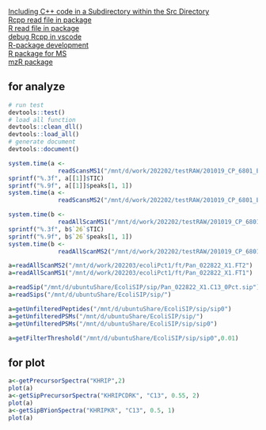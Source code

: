 [Including C++ code in a Subdirectory within the Src Directory](https://github.com/r-pkg-examples/rcpp-headers-subdirs)\
[Rcpp read file in package](https://stackoverflow.com/questions/52979101/acessing-data-on-inst-extdata-from-rcpp-catch-tests)\
[R read file in package](https://stackoverflow.com/questions/11977417/package-relative-paths-in-r)\
[debug Rcpp in vscode](https://github.com/renkun-ken/vscode-rcpp-demo)\
[R-package development](https://blog.csdn.net/Xiaoyi_Zhang/article/details/79999348)\
[R package for MS](https://www.bioconductor.org/packages/release/data/experiment/vignettes/RforProteomics/inst/doc/RProtVis.html#Visualisation_of_proteomics_data_using_R_and_Bioconductor)\
[mzR package](https://github.com/sneumann/mzR/)

## for analyze

```r
# run test
devtools::test()
# load all function
devtools::clean_dll()
devtools::load_all()
# generate document
devtools::document()

system.time(a <-
              readScansMS1("/mnt/d/work/202202/testRAW/201019_CP_6801_E50.FT1", 10000))
sprintf("%.3f", a[[1]]$TIC)
sprintf("%.9f", a[[1]]$peaks[1, 1])
system.time(a <-
              readScansMS2("/mnt/d/work/202202/testRAW/201019_CP_6801_E50.FT2", 10000))

system.time(b <-
              readAllScanMS1("/mnt/d/work/202202/testRAW/201019_CP_6801_E50.FT1"))
sprintf("%.3f", b$`26`$TIC)
sprintf("%.9f", b$`26`$peaks[1, 1])
system.time(b <-
              readAllScanMS2("/mnt/d/work/202202/testRAW/201019_CP_6801_E50.FT2"))

a=readAllScanMS2("/mnt/d/work/202203/ecoliPct1/ft/Pan_022822_X1.FT2")
a=readAllScanMS1("/mnt/d/work/202203/ecoliPct1/ft/Pan_022822_X1.FT1")

a=readSip("/mnt/d/ubuntuShare/EcoliSIP/sip/Pan_022822_X1.C13_0Pct.sip")
a=readSips("/mnt/d/ubuntuShare/EcoliSIP/sip/")

a=getUnfilteredPeptides("/mnt/d/ubuntuShare/EcoliSIP/sip/sip0")
a=getUnfilteredPSMs("/mnt/d/ubuntuShare/EcoliSIP/sip/")
a=getUnfilteredPSMs("/mnt/d/ubuntuShare/EcoliSIP/sip/sip0")

a=getFilterThreshold("/mnt/d/ubuntuShare/EcoliSIP/sip/sip0",0.01)
```

## for plot

```r
a<-getPrecursorSpectra("KHRIP",2)
plot(a)
a<-getSipPrecursorSpectra("KHRIPCDRK", "C13", 0.55, 2)
plot(a)
a<-getSipBYionSpectra("KHRIPKR", "C13", 0.5, 1)
plot(a)
```
